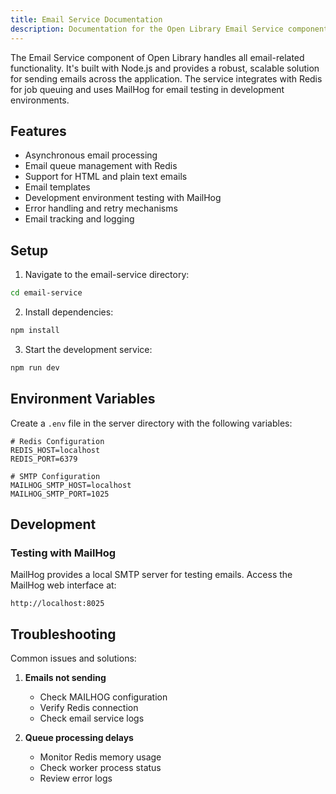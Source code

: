 ```yaml
---
title: Email Service Documentation
description: Documentation for the Open Library Email Service component
---
```



The Email Service component of Open Library handles all email-related functionality. It's built with Node.js and provides a robust, scalable solution for sending emails across the application. The service integrates with Redis for job queuing and uses MailHog for email testing in development environments.

## Features

- Asynchronous email processing
- Email queue management with Redis
- Support for HTML and plain text emails
- Email templates
- Development environment testing with MailHog
- Error handling and retry mechanisms
- Email tracking and logging

## Setup

1. Navigate to the email-service directory:

```bash
cd email-service
```

2. Install dependencies:

```bash
npm install
```

3. Start the development service:

```bash
npm run dev
```

## Environment Variables

Create a `.env` file in the server directory with the following variables:

```env
# Redis Configuration
REDIS_HOST=localhost
REDIS_PORT=6379

# SMTP Configuration
MAILHOG_SMTP_HOST=localhost
MAILHOG_SMTP_PORT=1025

```


## Development

### Testing with MailHog

MailHog provides a local SMTP server for testing emails. Access the MailHog web interface at:

```
http://localhost:8025
```


## Troubleshooting

Common issues and solutions:

1. **Emails not sending**

   - Check MAILHOG configuration
   - Verify Redis connection
   - Check email service logs

2. **Queue processing delays**
   - Monitor Redis memory usage
   - Check worker process status
   - Review error logs


